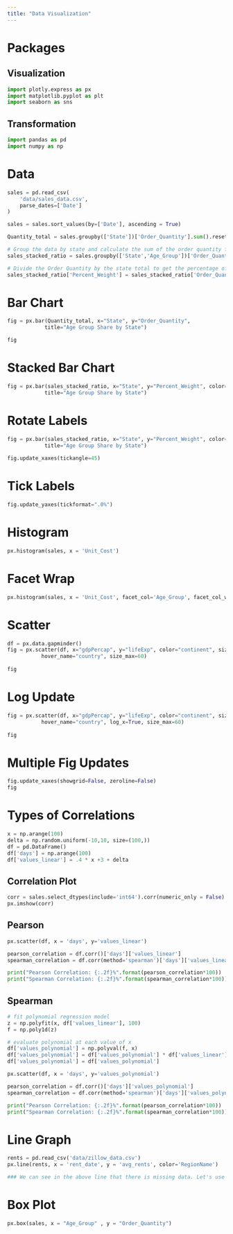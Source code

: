 ```yaml
---
title: "Data Visualization"
---
```


# Packages
## Visualization
```python

import plotly.express as px
import matplotlib.pyplot as plt
import seaborn as sns

```


## Transformation
```python

import pandas as pd
import numpy as np

```



# Data
```python

sales = pd.read_csv(
    'data/sales_data.csv',
    parse_dates=['Date']
)

sales = sales.sort_values(by=['Date'], ascending = True)

Quantity_total = sales.groupby(['State'])['Order_Quantity'].sum().reset_index()

# Group the data by state and calculate the sum of the order quantity for each state
sales_stacked_ratio = sales.groupby(['State','Age_Group'])['Order_Quantity'].sum().reset_index()

# Divide the Order Quantity by the state total to get the percentage of the order quantity for each age group in each state
sales_stacked_ratio['Percent_Weight'] = sales_stacked_ratio['Order_Quantity']/ sales_stacked_ratio.groupby('State')['Order_Quantity'].transform('sum')

```



# Bar Chart
```python

fig = px.bar(Quantity_total, x="State", y="Order_Quantity", 
            title="Age Group Share by State")

fig

```


# Stacked Bar Chart
```python

fig = px.bar(sales_stacked_ratio, x="State", y="Percent_Weight", color="Age_Group", 
            title="Age Group Share by State")


```

# Rotate Labels
```python

fig = px.bar(sales_stacked_ratio, x="State", y="Percent_Weight", color="Age_Group", 
            title="Age Group Share by State")
            
fig.update_xaxes(tickangle=45)

```

# Tick Labels
```python

fig.update_yaxes(tickformat=".0%")

```




# Histogram
```python

px.histogram(sales, x = 'Unit_Cost')

```

# Facet Wrap
```python

px.histogram(sales, x = 'Unit_Cost', facet_col='Age_Group', facet_col_wrap=2)

```

# Scatter
```python

df = px.data.gapminder()
fig = px.scatter(df, x="gdpPercap", y="lifeExp", color="continent", size="pop",
           hover_name="country", size_max=60)
           
fig
```

# Log Update
```python

fig = px.scatter(df, x="gdpPercap", y="lifeExp", color="continent", size="pop",
           hover_name="country", log_x=True, size_max=60)
           
fig

```


# Multiple Fig Updates
```python

fig.update_xaxes(showgrid=False, zeroline=False)
fig

```

# Types of Correlations
```python

x = np.arange(100)
delta = np.random.uniform(-10,10, size=(100,))
df = pd.DataFrame()
df['days'] = np.arange(100)
df['values_linear'] = .4 * x +3 + delta

```

## Correlation Plot
```python

corr = sales.select_dtypes(include='int64').corr(numeric_only = False)
px.imshow(corr)

```


## Pearson
```python

px.scatter(df, x = 'days', y='values_linear')


```


```python

pearson_correlation = df.corr()['days']['values_linear']
spearman_correlation = df.corr(method='spearman')['days']['values_linear']

print("Pearson Correlation: {:.2f}%".format(pearson_correlation*100))
print("Spearman Correlation: {:.2f}%".format(spearman_correlation*100))

```


## Spearman
```python

# fit polynomial regression model
z = np.polyfit(x, df['values_linear'], 100)
f = np.poly1d(z)

# evaluate polynomial at each value of x
df['values_polynomial'] = np.polyval(f, x)
df['values_polynomial'] = df['values_polynomial'] * df['values_linear']
df['values_polynomial'] = df['values_polynomial']

```

```python

px.scatter(df, x = 'days', y='values_polynomial')

```


```python

pearson_correlation = df.corr()['days']['values_polynomial']
spearman_correlation = df.corr(method='spearman')['days']['values_polynomial']

print("Pearson Correlation: {:.2f}%".format(pearson_correlation*100))
print("Spearman Correlation: {:.2f}%".format(spearman_correlation*100))

```

# Line Graph
```python

rents = pd.read_csv('data/zillow_data.csv')
px.line(rents, x = 'rent_date', y = 'avg_rents', color='RegionName')

### We can see in the above line that there is missing data. Let's use interpolate

```

# Box Plot
```python

px.box(sales, x = "Age_Group" , y = "Order_Quantity")

```




